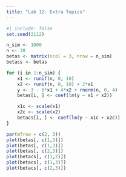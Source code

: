 ```yaml
---
title: "Lab 12: Extra Topics"
---
```



```r
#| include: false
set.seed(2112)
```


```r
n_sim <- 1000
n <- 30
betas <- matrix(ncol = 3, nrow = n_sim)
betacs <- betas

for (i in 1:n_sim) {
    x1 <- runif(n, 0, 10)
    x2 <- runif(n, 0, 10) + 2*x1
    y <- 3 - 8*x1 + 4*x2 + rnorm(n, 0, 4)
    betas[i, ] <- coef(lm(y ~ x1 + x2))

    x1c <- scale(x1)
    x2c <- scale(x2)
    betacs[i, ] <- coef(lm(y ~ x1c + x2c))
}

par(mfrow = c(2, 3))
plot(betas[, c(1,3)])
plot(betas[, c(1,3)])
plot(betas[, c(2,3)])
plot(betacs[, c(1,2)])
plot(betacs[, c(1,3)])
plot(betacs[, c(2,3)])
```


